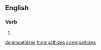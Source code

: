 
==English==

===Verb===
{{head|en}}

# {{en-third-person singular of|empathize}}

[[de:empathizes]]
[[fr:empathizes]]
[[sv:empathizes]]